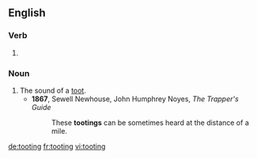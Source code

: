 ==English==

===Verb===
{{head|en}}

# {{present participle of|toot|lang=en}}

===Noun===
{{en-noun}}

# The sound of a [[toot]].
#* '''1867''', Sewell Newhouse, ‎John Humphrey Noyes, ''The Trapper's Guide''
#*: These '''tootings''' can be sometimes heard at the distance of a mile.

[[de:tooting]]
[[fr:tooting]]
[[vi:tooting]]